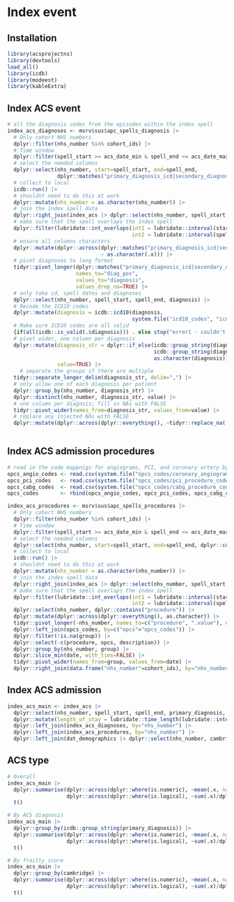 # Index event

## Installation
```r
library(acsprojectns)
library(devtools)
load_all()
library(icdb)
library(modeest)
library(kableExtra)
```
## Index ACS event
```r
# all the diagnosis codes from the episodes within the index spell
index_acs_diagnoses <- msrv$sus$apc_spells_diagnosis |>
  # Only cohort NHS numbers
  dplyr::filter(nhs_number %in% cohort_ids) |>
  # Time window
  dplyr::filter(spell_start >= acs_date_min & spell_end <= acs_date_max) |>
  # select the needed columns
  dplyr::select(nhs_number, start=spell_start, end=spell_end, 
                dplyr::matches("primary_diagnosis_icd|secondary_diagnosis_[0-9]+_icd")) |>
  # collect to local
  icdb::run() |>
  # shouldnt need to do this at work 
  dplyr::mutate(nhs_number = as.character(nhs_number)) |>
  # join the index spell data
  dplyr::right_join(index_acs |> dplyr::select(nhs_number, spell_start, spell_end), by="nhs_number") |>
  # make sure that the spell overlaps the index spell 
  dplyr::filter(lubridate::int_overlaps(int1 = lubridate::interval(start, end),
                                        int2 = lubridate::interval(spell_start, spell_end))) |>
  # ensure all columns characters
  dplyr::mutate(dplyr::across(dplyr::matches("primary_diagnosis_icd|secondary_diagnosis_[0-9]+_icd"),
                              ~ as.character(.x))) |>
  # pivot diagnoses to long format
  tidyr::pivot_longer(dplyr::matches("primary_diagnosis_icd|secondary_diagnosis_[0-9]+_icd"),
                      names_to="diag_pos",
                      values_to="diagnosis", 
                      values_drop_na=TRUE) |>
  # only take id, spell dates and diagnoses
  dplyr::select(nhs_number, spell_start, spell_end, diagnosis) |>
  # Recode the ICD10 codes
  dplyr::mutate(diagnosis = icdb::icd10(diagnosis, 
                                        system.file("icd10_codes", "icd10_ns.yaml", package="acsprojectns"))) %>% 
  # Make sure ICD10 codes are all valid
  {if(all(icdb::is_valid(.$diagnosis))) . else stop("error1 - couldn't parse all the ICD codes")} |>
  # pivot wider, one column per diagnosis
  dplyr::mutate(diagnosis_str = dplyr::if_else(icdb::group_string(diagnosis)!="",
                                               icdb::group_string(diagnosis), 
                                               as.character(diagnosis)), 
                value=TRUE) |>
    # separate the groups if there are multiple
  tidyr::separate_longer_delim(diagnosis_str, delim=",") |>
  # only allow one of each diagnosis per patient
  dplyr::group_by(nhs_number, diagnosis_str) |>
  dplyr::distinct(nhs_number, diagnosis_str, value) |>
  # one column per diagnsis; fill in NAs with FALSE
  tidyr::pivot_wider(names_from=diagnosis_str, values_from=value) |>
  # replace any injected NAs with FALSE
  dplyr::mutate(dplyr::across(dplyr::everything(), ~tidyr::replace_na(.x, FALSE)))
  
```

## Index ACS admission procedures
```r
# read in the code mappnigs for angiograms, PCI, and coronary artery bypass
opcs_angio_codes <- read.csv(system.file("opcs_codes/coronary_angiogram_procedure_codes.csv", package = "acsprojectns"))
opcs_pci_codes   <- read.csv(system.file("opcs_codes/pci_procedure_codes.csv", package = "acsprojectns"))
opcs_cabg_codes  <- read.csv(system.file("opcs_codes/cabg_procedure_codes.csv", package = "acsprojectns"))
opcs_codes       <- rbind(opcs_angio_codes, opcs_pci_codes, opcs_cabg_codes)

index_acs_procedures <- msrv$sus$apc_spells_procedures |>
  # Only cohort NHS numbers
  dplyr::filter(nhs_number %in% cohort_ids) |>
  # Time window
  dplyr::filter(spell_start >= acs_date_min & spell_end <= acs_date_max) |>
  # select the needed columns
  dplyr::select(nhs_number, start=spell_start, end=spell_end, dplyr::contains("procedure")) |>
  # collect to local
  icdb::run() |>
  # shouldnt need to do this at work 
  dplyr::mutate(nhs_number = as.character(nhs_number)) |>
  # join the index spell data
  dplyr::right_join(index_acs |> dplyr::select(nhs_number, spell_start, spell_end), by="nhs_number") |>
  # make sure that the spell overlaps the index spell 
  dplyr::filter(lubridate::int_overlaps(int1 = lubridate::interval(start, end),
                                        int2 = lubridate::interval(spell_start, spell_end))) |>
  dplyr::select(nhs_number, dplyr::contains("procedure")) |>
  dplyr::mutate(dplyr::across(dplyr::everything(), as.character)) |>
  tidyr::pivot_longer(-nhs_number, names_to=c("procedure", ".value"), names_pattern="(.*)_(\\w+)") |>
  dplyr::left_join(opcs_codes, by=c("opcs"="opcs_codes")) |>
  dplyr::filter(!is.na(group)) |>
  dplyr::select(-c(procedure, opcs, description)) |>
  dplyr::group_by(nhs_number, group) |>
  dplyr::slice_min(date, with_ties=FALSE) |>
  tidyr::pivot_wider(names_from=group, values_from=date) |>
  dplyr::right_join(data.frame("nhs_number"=cohort_ids), by="nhs_number")
```

## Index ACS admission
```r
index_acs_main <- index_acs |>
  dplyr::select(nhs_number, spell_start, spell_end, primary_diagnosis, critical_care_days) |>
  dplyr::mutate(length_of_stay = lubridate::time_length(lubridate::interval(spell_start, spell_end), unit="days")) |>
  dplyr::left_join(index_acs_diagnoses, by="nhs_number") |>
  dplyr::left_join(index_acs_procedures, by="nhs_number") |>
  dplyr::left_join(dat_demographics |> dplyr::select(nhs_number, cambridge), by="nhs_number")
```

## ACS type
```r
# Overall
index_acs_main |>
  dplyr::summarise(dplyr::across(dplyr::where(is.numeric), ~mean(.x, na.rm=T)),
                   dplyr::across(dplyr::where(is.logical), ~sum(.x)/dplyr::n())) |>
  t()

# By ACS diagnosis
index_acs_main |>
  dplyr::group_by(icdb::group_string(primary_diagnosis)) |>
  dplyr::summarise(dplyr::across(dplyr::where(is.numeric), ~mean(.x, na.rm=T)),
                   dplyr::across(dplyr::where(is.logical), ~sum(.x)/dplyr::n())) |>
  t()

# By frailty score
index_acs_main |>
  dplyr::group_by(cambridge) |>
  dplyr::summarise(dplyr::across(dplyr::where(is.numeric), ~mean(.x, na.rm=T)),
                   dplyr::across(dplyr::where(is.logical), ~sum(.x)/dplyr::n())) |>
  t()
```


